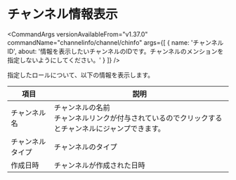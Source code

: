 
# チャンネル情報表示

<CommandArgs
  versionAvailableFrom="v1.37.0"
  commandName="channelinfo/channel/chinfo"
  args={[
    {
      name: 'チャンネルID',
      about:
        '情報を表示したいチャンネルのIDです。チャンネルのメンションを指定しないようにしてください。'
    }
  ]}
/>

指定したロールについて、以下の情報を表示します。

| 項目             | 説明                                                   |
| ---------------- | ------------------------------------------------------ |
| チャンネル名     | チャンネルの名前 <br/> チャンネルリンクが付与されているのでクリックするとチャンネルにジャンプできます。                                      |
| チャンネルタイプ | チャンネルのタイプ                                     |
| 作成日時 | チャンネルが作成された日時 |
